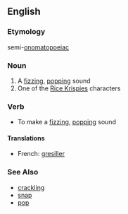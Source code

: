 ==English==
===Etymology===
semi-[[onomatopoeia]]c

===Noun===
# A [[fizz]]ing, [[pop]]ping sound
# One of the [[Rice Krispies]] characters
===Verb===
* To make a [[fizz]]ing, [[pop]]ping sound
====Translations====
*French: [[gresiller]]
===See Also===
*[[crackling]]
*[[snap]]
*[[pop]]